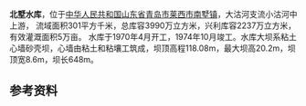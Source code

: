 {{Infobox Reservoir 
|name = 北墅水库
|nickname =
|image = 
|image_caption = 
|map = 
|map_caption = 
|pushpin_map = China Qingdao
|pushpin_map_caption = 北墅水库在青岛市的位置
|code =
|class = 中型水库
|location_of_reservoir =[[山东省|山东省]][[青岛市|青岛市]][[莱西市|莱西市]][[南墅镇|南墅镇]]
|location_of_dam = 
|inflow =
|outflow = 
|catchment_area =
|reservoir_area =
|mean_depth = 
|maximum_depth = 
|flood_level = 
|normal_water_level =
|dead_water_level = 
|water_quality = 
|island = 
|maximum_storage_capacity = 
|normal_storage_capacity =
|dead_storage_capacity = 
|type_of_dam =粘土心墙砂壳坝
|elevation_of_dam = 
|height_of_dam =20.2
|length_of_dam =648
|width_of_dam =
|installed_capacity =
|irrigated_area =
|start = 1970年4月
|complete = 1974年10月
|cost = 
|emigrate =
|latd = 37
|latm = 3
|lats = 30
|latNS =N 
|longd = 120
|longm = 17
|longs = 40
|longEW = E
|website = 
|footnotes =
}}
'''北墅水库'''，位于[[中华人民共和国|中华人民共和国]][[山东省|山东省]][[青岛市|青岛市]][[莱西市|莱西市]][[南墅镇|南墅镇]]，大沽河支流小沽河中上游， 流域面积301平方千米，总库容3990万立方米，兴利库容2237万立方米，有效灌溉面积5万亩。 水库于1970年4月开工，1974年10月竣工。水库大坝系粘土心墙砂壳坝，心墙由粘土和粘壤工筑成，坝顶高程118.08m，最大坝高20.2m，坝顶宽8.6m，坝长648m。

==参考资料==
{{reflist}}
{{青岛小作品}}
{{青岛水库}}